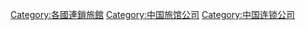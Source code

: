 [[Category:各國連鎖旅館|Category:各國連鎖旅館]]
[[Category:中国旅馆公司|Category:中国旅馆公司]]
[[Category:中国连锁公司|Category:中国连锁公司]]